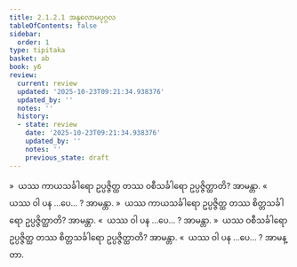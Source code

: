 ```yaml
---
title: 2.1.2.1 အနုလောမပုဂ္ဂလ
tableOfContents: false
sidebar:
  order: 1
type: tipitaka
basket: ab
book: y6
review:
  current: review
  updated: '2025-10-23T09:21:34.938376'
  updated_by: ''
  notes: ''
  history:
  - state: review
    date: '2025-10-23T09:21:34.938376'
    updated_by: ''
    notes: ''
    previous_state: draft
---
```



<ReviewStatus review={frontmatter.review} showDetails={true} />

<HypothesisAnnotation frontmatter={frontmatter} />

<DynamicBreadcrumb />

<Division number="29" book="y6" e="ch" v="34" p="9">

<Paragraph number="171" book="y6">
»  ယဿ ကာယသင်္ခါရော ဥပ္ပဇ္ဇိတ္ထ တဿ ဝစီသင်္ခါရော ဥပ္ပဇ္ဇိတ္ထာတိ? အာမန္တာ.
</Paragraph>

<Paragraph number="172" book="y6">
«  ယဿ ဝါ ပန …ပေ… ? အာမန္တာ.
</Paragraph>

<Paragraph number="173" book="y6">
»  ယဿ ကာယသင်္ခါရော ဥပ္ပဇ္ဇိတ္ထ တဿ စိတ္တသင်္ခါရော ဥပ္ပဇ္ဇိတ္ထာတိ? အာမန္တာ.
</Paragraph>

<Paragraph number="174" book="y6">
«  ယဿ ဝါ ပန …ပေ… ? အာမန္တာ.
</Paragraph>

</Division>
<Division number="30" book="y6" e="ch" v="34" p="9">

<Paragraph number="175" book="y6">
»  ယဿ ဝစီသင်္ခါရော ဥပ္ပဇ္ဇိတ္ထ တဿ စိတ္တသင်္ခါရော ဥပ္ပဇ္ဇိတ္ထာတိ? အာမန္တာ.
</Paragraph>

<Paragraph number="176" book="y6">
«  ယဿ ဝါ ပန …ပေ… ? အာမန္တာ.
</Paragraph>
</Division>